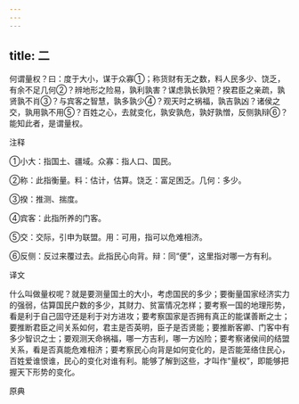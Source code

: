 ```yaml
---
---
---
```

title: 二
---



何谓量权？曰：度于大小，谋于众寡①；称货财有无之数，料人民多少、饶乏，有余不足几何②？辨地形之险易，孰利孰害？谋虑孰长孰短？揆君臣之亲疏，孰贤孰不肖③？与宾客之智慧，孰多孰少④？观天时之祸福，孰吉孰凶？诸侯之交，孰用孰不用⑤？百姓之心，去就变化，孰安孰危，孰好孰憎，反侧孰辩⑥？能知此者，是谓量权。

注释

①小大：指国土、疆域。众寡：指人口、国民。

②称：此指衡量。料：估计，估算。饶乏：富足困乏。几何：多少。

③揆：推测、揣度。

④宾客：此指所养的门客。

⑤交：交际，引申为联盟。用：可用，指可以危难相济。

⑥反侧：反过来覆过去。此指民心向背。辩：同“便”，这里指对哪一方有利。

译文

什么叫做量权呢？就是要测量国土的大小，考虑国民的多少；要衡量国家经济实力的强弱，估算国民户数的多少，其财力、贫富情况怎样；要考察一国的地理形势，看是利于自己固守还是利于对方进攻；要考察国家是否拥有真正的能谋善断之士；要推断君臣之间关系如何，君主是否英明，臣子是否贤能；要推断客卿、门客中有多少智识之士；要观测天命祸福，哪一方吉利，哪一方凶险；要考察诸侯间的结盟关系，看是否真能危难相济；要考察民心向背是如何变化的，是否能笼络住民心，百姓爱谁恨谁，民心的变化对谁有利。能够了解到这些，才叫作“量权”，即能够把握天下形势的变化。

原典